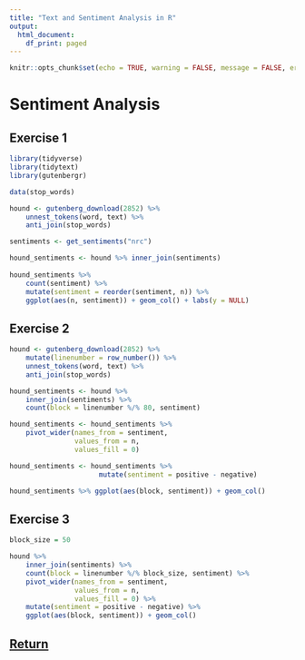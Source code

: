 ```yaml
---
title: "Text and Sentiment Analysis in R"
output:
  html_document:
    df_print: paged
---
```


```r
knitr::opts_chunk$set(echo = TRUE, warning = FALSE, message = FALSE, error = FALSE)
```

# Sentiment Analysis

## Exercise 1

```r
library(tidyverse)
library(tidytext)
library(gutenbergr)

data(stop_words)

hound <- gutenberg_download(2852) %>%
    unnest_tokens(word, text) %>%
    anti_join(stop_words)

sentiments <- get_sentiments("nrc")

hound_sentiments <- hound %>% inner_join(sentiments)
                      
hound_sentiments %>%
    count(sentiment) %>%
    mutate(sentiment = reorder(sentiment, n)) %>%
    ggplot(aes(n, sentiment)) + geom_col() + labs(y = NULL)
```

## Exercise 2

```r
hound <- gutenberg_download(2852) %>%
    mutate(linenumber = row_number()) %>%
    unnest_tokens(word, text) %>%
    anti_join(stop_words)

hound_sentiments <- hound %>%
    inner_join(sentiments) %>%
    count(block = linenumber %/% 80, sentiment)

hound_sentiments <- hound_sentiments %>%
    pivot_wider(names_from = sentiment, 
                values_from = n, 
                values_fill = 0)

hound_sentiments <- hound_sentiments %>%
                      mutate(sentiment = positive - negative)

hound_sentiments %>% ggplot(aes(block, sentiment)) + geom_col()
```

## Exercise 3

```r
block_size = 50

hound %>%
    inner_join(sentiments) %>%
    count(block = linenumber %/% block_size, sentiment) %>%
    pivot_wider(names_from = sentiment, 
                values_from = n, 
                values_fill = 0) %>%
    mutate(sentiment = positive - negative) %>%
    ggplot(aes(block, sentiment)) + geom_col()
```

## [Return](sentiment.html)

